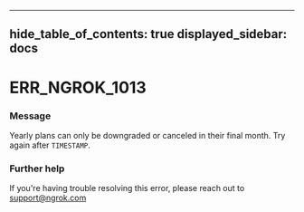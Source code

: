 

---
hide_table_of_contents: true
displayed_sidebar: docs
---


# ERR_NGROK_1013

### Message
Yearly plans can only be downgraded or canceled in their final month. Try again after `TIMESTAMP`.

<ErrorDetails />



### Further help
If you're having trouble resolving this error, please reach out to [support@ngrok.com](mailto:support@ngrok.com?subject=Help%20with%20ERR_NGROK_1013)

